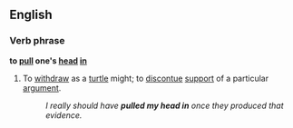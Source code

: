 ==English==

===Verb phrase===
{{rfc-xphrase|Verb phrase}}
'''to [[pull]] one's [[head]] [[in]]'''

# {{idiom}} {{Australian}} To [[withdraw]] as a [[turtle]] might; to [[discontue]] [[support]] of a particular [[argument]].
#:''I really should have '''pulled my head in''' once they produced that evidence.''
